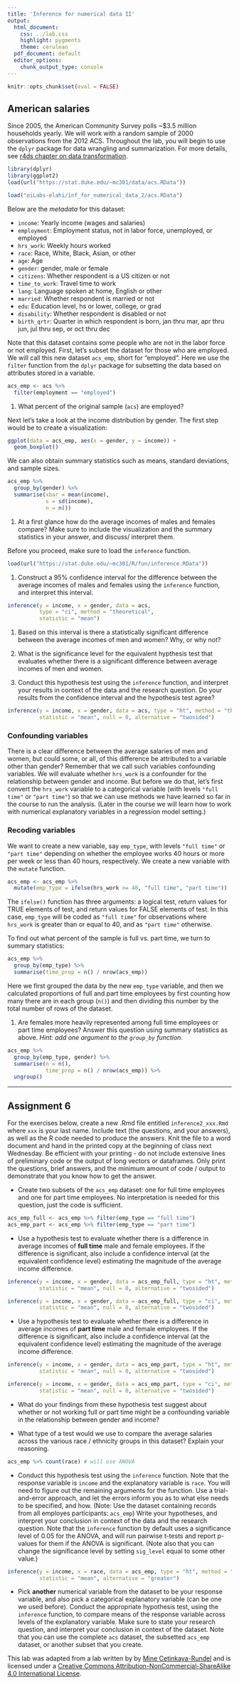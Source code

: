 ```yaml
---
title: 'Inference for numerical data II'
output:
  html_document:
    css: ../lab.css
    highlight: pygments
    theme: cerulean
  pdf_document: default
  editor_options:
    chunk_output_type: console
---
```


```r
knitr::opts_chunk$set(eval = FALSE)
```

## American salaries

Since 2005, the American Community Survey polls ~$3.5 million households yearly. We will work 
with a random sample of 2000 observations from the 2012 ACS. Throughout the lab, you will begin to use the `dplyr` package for data wrangling and summarization. For more details, see [r4ds chapter on data transformation](https://r4ds.had.co.nz/transform.html). 

```r
library(dplyr)
library(ggplot2)
load(url("https://stat.duke.edu/~mc301/data/acs.RData"))
```

```r
load("oiLabs-elahi/inf_for_numerical_data_2/acs.RData")
```

Below are the *metadata* for this dataset:

* `income`: Yearly income (wages and salaries)
* `employment`: Employment status, not in labor force, unemployed, or employed
* `hrs_work`: Weekly hours worked
* `race`: Race, White, Black, Asian, or other
* `age`: Age
* `gender`: gender, male or female
* `citizens`: Whether respondent is a US citizen or not
* `time_to_work`: Travel time to work
* `lang`: Language spoken at home, English or other
* `married`: Whether respondent is married or not
* `edu`: Education level, hs or lower, college, or grad
* `disability`: Whether respondent is disabled or not
* `birth_qrtr`: Quarter in which respondent is born, jan thru mar, apr thru jun, jul thru sep, or oct thru dec

Note that this dataset contains some people who are not in the labor force or not employed. 
First, let's subset the dataset for those who are employed. We will call this new dataset 
`acs_emp`, short for "employed". Here we use the `filter` function from the `dplyr` package for subsetting the data based on attributes stored in a variable.

```r
acs_emp <- acs %>%
  filter(employment == "employed")
```

1.  What percent of the original sample (`acs`) are employed?

Next let's take a look at the income distribution by gender. The first step would be to
create a visualization:

```r
ggplot(data = acs_emp, aes(x = gender, y = income)) + 
  geom_boxplot()
```

We can also obtain summary statistics such as means, standard deviations, and sample sizes.

```r
acs_emp %>%
  group_by(gender) %>%
  summarise(xbar = mean(income), 
            s = sd(income), 
            n = n())
```

1.  At a first glance how do the average incomes of males and females compare? Make sure
    to include the visualization and the summary statistics in your answer, and discuss/
    interpret them.

Before you proceed, make sure to load the `inference` function. 

```r
load(url("https://stat.duke.edu/~mc301/R/fun/inference.RData"))
```
    
1.  Construct a 95% confidence interval for the difference between the average incomes of 
    males and females using the `inference` function, and interpret this
    interval. 

```r
inference(y = income, x = gender, data = acs, 
          type = "ci", method = "theoretical", 
          statistic = "mean")
```

1.  Based on this interval is there a statistically significant difference between the 
    average incomes of men and women? Why, or why not?
    
1.  What is the significance level for the equivalent hypthesis test that evaluates whether 
    there is a significant difference between average incomes of men and women.

1.  Conduct this hypothesis test using the `inference` function, and interpret your results 
    in context of the data and the research question. Do your results from the
    confidence interval and the hypothesis test agree?

```r
inference(y = income, x = gender, data = acs, type = "ht", method = "theoretical", 
          statistic = "mean", null = 0, alternative = "twosided")
```

### Confounding variables

There is a clear difference between the average salaries of men and women, but could some,
or all, of this difference be attributed to a variable other than gender? Remember that we 
call such variables confounding variables. We will evaluate whether `hrs_work` is a 
confounder for the relationship between gender and income. But before we do that, let's
first convert the `hrs_work` variable to a categorical variable (with levels `"full time"`
or `"part time"`) so that we can use methods we have learned so far in the course to run
the analysis. (Later in the course we will learn how to work with numerical explanatory
variables in a regression model setting.)

### Recoding variables

We want to create a new variable, say `emp_type`, with levels `"full time"` or `"part time"` 
depending on whether the employee works 40 hours or more per week or less than 40 hours,
respectively. We create a new variable with the `mutate` function.

```r
acs_emp <- acs_emp %>%
  mutate(emp_type = ifelse(hrs_work >= 40, "full time", "part time"))
```

The `ifelse()` function has three arguments: a logical test, return values for TRUE elements
of test, and return values for FALSE elements of test. In this case, `emp_type` will be coded 
as `"full time"` for observations where `hrs_work` is greater than or equal to 40, and as 
`"part time"` otherwise.

To find out what percent of the sample is full vs. part time, we turn to summary statistics:

```r
acs_emp %>%
  group_by(emp_type) %>%
  summarise(time_prop = n() / nrow(acs_emp))
```

Here we first grouped the data by the new `emp_type` variable, and then we calculated 
proportions of full and part time employees by first counting how many there are in each group 
(`n()`) and then dividing this number by the total number of rows of the dataset.

1.  Are females more heavily represented among full time employees or part time employees?
    Answer this question using summary statistics as above. *Hint: add one argument to the `group_by` function*.

```r
acs_emp %>%
  group_by(emp_type, gender) %>%
  summarise(n = n(), 
            time_prop = n() / nrow(acs_emp)) %>% 
  ungroup()
```

* * *

## Assignment 6

For the exercises below, create a new .Rmd file entitled `inference2_xxx.Rmd` where `xxx` is your last name. Include text (the questions, and your answers), as well as the R code needed to produce the answers. Knit the file to a word document and hand in the printed copy at the beginning of class next Wednesday. Be efficient with your printing - do not include extensive lines of preliminary code or the output of long vectors or dataframes. Only print the questions, brief answers, and the minimum amount of code / output to demonstrate that you know how to get the answer. 

-   Create two subsets of the `acs_emp` dataset: one for full time employees and one 
    for part time employees. No interpretation is needed for this question, 
    just the code is sufficient.

```r
acs_emp_full <- acs_emp %>% filter(emp_type == "full time")
acs_emp_part <- acs_emp %>% filter(emp_type == "part time")
```

-   Use a hypothesis test to evaluate whether there is a difference in average 
    incomes of **full time** male and female employees. If the difference is 
    significant, also include a confidence interval (at the equivalent confidence 
    level) estimating the magnitude of the average income difference.

```r
inference(y = income, x = gender, data = acs_emp_full, type = "ht", method = "theoretical", 
          statistic = "mean", null = 0, alternative = "twosided")

inference(y = income, x = gender, data = acs_emp_full, type = "ci", method = "theoretical", 
          statistic = "mean", null = 0, alternative = "twosided")
```
    
-   Use a hypothesis test to evaluate whether there is a difference in average incomes
    of **part time** male and female employees. If the difference is significant,
    also include a confidence interval (at the equivalent confidence level) estimating
    the magnitude of the average income difference.
   
```r
inference(y = income, x = gender, data = acs_emp_part, type = "ht", method = "theoretical", 
          statistic = "mean", null = 0, alternative = "twosided")

inference(y = income, x = gender, data = acs_emp_part, type = "ci", method = "theoretical", 
          statistic = "mean", null = 0, alternative = "twosided")
```   
    
-   What do your findings from these hypothesis test suggest about whether or not working
    full or part time might be a confounding variable in the relationship between
    gender and income?
    
-   What type of a test would we use to compare the average salaries across the various 
    race / ethnicity groups in this dataset? Explain your reasoning.

```r
acs_emp %>% count(race) # will use ANOVA
```

-   Conduct this hypothesis test using the `inference` function. Note that the response variable 
    is `income` and the explanatory variable is `race`. You will need to figure out the remaining
    arguments for the function. Use a trial-and-error approach, and let the errors inform you as
    to what else needs to be specified, and how. (Note: Use the dataset containing records from
    all employes participants: `acs_emp`) Write your hypotheses, and interpret your conclusion in
    context of the data and the research question. Note that the `inference` function by default
    uses a significance level of 0.05 for the ANOVA, and will run pairwise t-tests and report
    p-values for them if the ANOVA is significant. (Note also that you can change the significance
    level by setting `sig_level` equal to some other value.)

```r
inference(y = income, x = race, data = acs_emp, type = "ht", method = "theoretical", 
          statistic = "mean", alternative = "greater")
```

-   Pick **another** numerical variable from the dataset to be your response variable, and 
    also pick a categorical explanatory variable (can be one we used before). Conduct the
    appropriate hypothesis test, using the `inference` function, to compare means of the
    response variable across levels of the explanatory variable. Make sure to state your 
    research question, and interpret your conclusion in context of the dataset. Note that you
    can use the complete `acs` dataset, the subsetted `acs_emp` dataset, or another subset 
    that you create.


<div id="license">
This lab was adapted from a lab written by by [Mine Cetinkaya-Rundel](https://stat.duke.edu/~mc301) and is licensed under a [Creative Commons Attribution-NonCommercial-ShareAlike 4.0 International License](http://creativecommons.org/licenses/by-nc-sa/4.0/).
</div>
